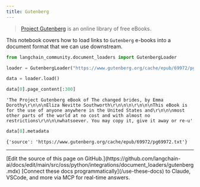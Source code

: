 ```yaml
---
title: Gutenberg
---
```


>[Project Gutenberg](https://www.gutenberg.org/about/) is an online library of free eBooks.

This notebook covers how to load links to `Gutenberg` e-books into a document format that we can use downstream.

```python
from langchain_community.document_loaders import GutenbergLoader
```

```python
loader = GutenbergLoader("https://www.gutenberg.org/cache/epub/69972/pg69972.txt")
```

```python
data = loader.load()
```

```python
data[0].page_content[:300]
```

```output
'The Project Gutenberg eBook of The changed brides, by Emma Dorothy\r\n\n\nEliza Nevitte Southworth\r\n\n\n\r\n\n\nThis eBook is for the use of anyone anywhere in the United States and\r\n\n\nmost other parts of the world at no cost and with almost no restrictions\r\n\n\nwhatsoever. You may copy it, give it away or re-u'
```

```python
data[0].metadata
```

```output
{'source': 'https://www.gutenberg.org/cache/epub/69972/pg69972.txt'}
```

---

<Callout icon="pen-to-square" iconType="regular">
    [Edit the source of this page on GitHub.](https://github.com/langchain-ai/docs/edit/main/src/oss/python/integrations/document_loaders/gutenberg.mdx)
</Callout>
<Tip icon="terminal" iconType="regular">
    [Connect these docs programmatically](/use-these-docs) to Claude, VSCode, and more via MCP for    real-time answers.
</Tip>

